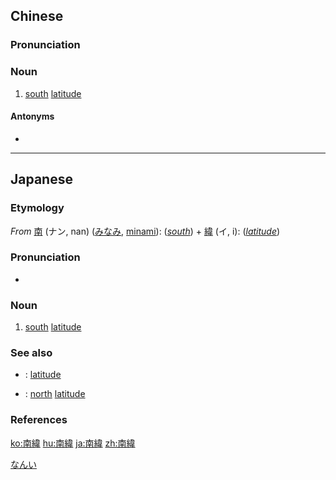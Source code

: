 {{also|南纬}}
==Chinese==
{{zh-forms|s=南纬}}

===Pronunciation===
{{zh-pron
|m=nánwěi
|c=naam4 wai5
|mn=lâm-ūi
|cat=n
}}

===Noun===
{{zh-noun}}

# {{lb|zh|geography}} [[south]] [[latitude]]

====Antonyms====
* {{zh-l|北緯}}

----

==Japanese==
{{ja-kanjitab|なん|い|yomi=o}}

===Etymology===
''From'' [[南]] (ナン, nan) ([[みなみ]], [[minami]]): (''[[south]]'') + [[緯]] (イ, i): (''[[latitude]]'')

===Pronunciation===
* {{ja-pron|なんい|y=o|acc=1|acc_ref=NHK}}

===Noun===
{{ja-noun|なんい}}

# {{lb|ja|geography}} [[south]] [[latitude]]

===See also===
* {{ja-r|緯度|いど}}: [[latitude]]
* {{ja-r|北緯|ほくい}}: [[north]] [[latitude]]

===References===
<references/>

[[Category:ja:Geography|なんい]]

[[ko:南緯]]
[[hu:南緯]]
[[ja:南緯]]
[[zh:南緯]]